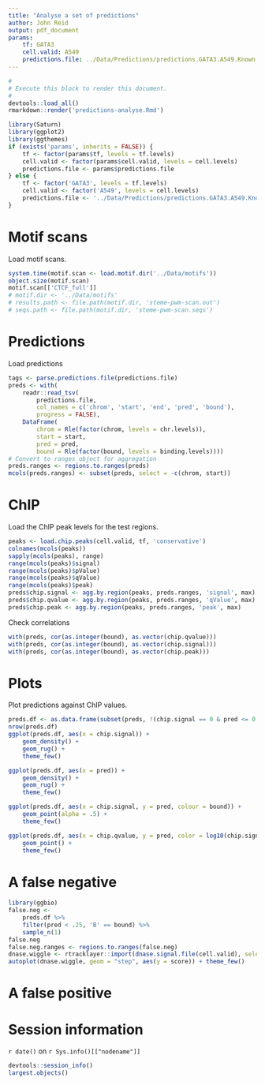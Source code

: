 ```yaml
---
title: "Analyse a set of predictions"
author: John Reid
output: pdf_document
params:
    tf: GATA3
    cell.valid: A549
    predictions.file: ../Data/Predictions/predictions.GATA3.A549.Known.tsv
---
```


```r
#
# Execute this block to render this document.
#
devtools::load_all()
rmarkdown::render('predictions-analyse.Rmd')
```

```r
library(Saturn)
library(ggplot2)
library(ggthemes)
if (exists('params', inherits = FALSE)) {
    tf <- factor(params$tf, levels = tf.levels)
    cell.valid <- factor(params$cell.valid, levels = cell.levels)
    predictions.file <- params$predictions.file
} else {
    tf <- factor('GATA3', levels = tf.levels)
    cell.valid <- factor('A549', levels = cell.levels)
    predictions.file <- '../Data/Predictions/predictions.GATA3.A549.Known.tsv'
}
```


# Motif scans

Load motif scans.
```r
system.time(motif.scan <- load.motif.dir('../Data/motifs'))
object.size(motif.scan)
motif.scan[['CTCF_full']]
# motif.dir <- '../Data/motifs'
# results.path <- file.path(motif.dir, 'steme-pwm-scan.out')
# seqs.path <- file.path(motif.dir, 'steme-pwm-scan.seqs')
```


# Predictions

Load predictions
```r
tags <- parse.predictions.file(predictions.file)
preds <- with(
    readr::read_tsv(
        predictions.file,
        col_names = c('chrom', 'start', 'end', 'pred', 'bound'),
        progress = FALSE),
    DataFrame(
        chrom = Rle(factor(chrom, levels = chr.levels)),
        start = start,
        pred = pred,
        bound = Rle(factor(bound, levels = binding.levels))))
# Convert to ranges object for aggregation
preds.ranges <- regions.to.ranges(preds)
mcols(preds.ranges) <- subset(preds, select = -c(chrom, start))
```


# ChIP

Load the ChIP peak levels for the test regions.
```r
peaks <- load.chip.peaks(cell.valid, tf, 'conservative')
colnames(mcols(peaks))
sapply(mcols(peaks), range)
range(mcols(peaks)$signal)
range(mcols(peaks)$pValue)
range(mcols(peaks)$qValue)
range(mcols(peaks)$peak)
preds$chip.signal <- agg.by.region(peaks, preds.ranges, 'signal', max)
preds$chip.qvalue <- agg.by.region(peaks, preds.ranges, 'qValue', max)
preds$chip.peak <- agg.by.region(peaks, preds.ranges, 'peak', max)
```


Check correlations
```r
with(preds, cor(as.integer(bound), as.vector(chip.qvalue)))
with(preds, cor(as.integer(bound), as.vector(chip.signal)))
with(preds, cor(as.integer(bound), as.vector(chip.peak)))
```


# Plots

Plot predictions against ChIP values.
```r
preds.df <- as.data.frame(subset(preds, !(chip.signal == 0 & pred <= 0.25)))
nrow(preds.df)
ggplot(preds.df, aes(x = chip.signal)) +
    geom_density() +
    geom_rug() +
    theme_few()

ggplot(preds.df, aes(x = pred)) +
    geom_density() +
    geom_rug() +
    theme_few()

ggplot(preds.df, aes(x = chip.signal, y = pred, colour = bound)) +
    geom_point(alpha = .5) +
    theme_few()

ggplot(preds.df, aes(x = chip.qvalue, y = pred, color = log10(chip.signal), shape = bound)) +
    geom_point() +
    theme_few()
```


# A false negative

```r
library(ggbio)
false.neg <-
    preds.df %>%
    filter(pred < .25, 'B' == bound) %>%
    sample_n(1)
false.neg
false.neg.ranges <- regions.to.ranges(false.neg)
dnase.wiggle <- rtracklayer::import(dnase.signal.file(cell.valid), selection = false.neg.ranges)
autoplot(dnase.wiggle, geom = "step", aes(y = score)) + theme_few()
```


# A false positive


# Session information

`r date()` on `r Sys.info()[["nodename"]]`
```r
devtools::session_info()
largest.objects()
```


